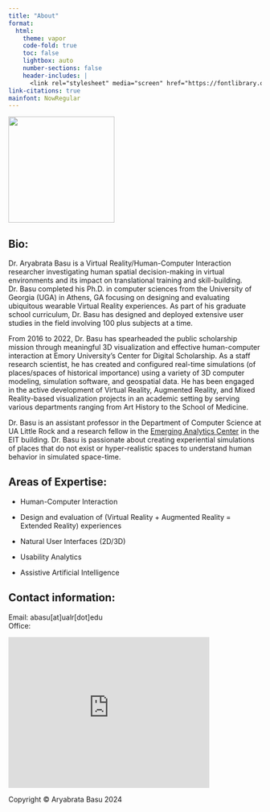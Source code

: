 ```yaml
---
title: "About"
format:
  html:
    theme: vapor
    code-fold: true
    toc: false
    lightbox: auto
    number-sections: false
    header-includes: |
      <link rel="stylesheet" media="screen" href="https://fontlibrary.org//face/now" type="text/css"/>
link-citations: true
mainfont: NowRegular
---
```


![](images/AryaBasu_UALR_croppped.jpg){width="211"}

## **Bio:**

Dr. Aryabrata Basu is a Virtual Reality/Human-Computer Interaction researcher investigating human spatial decision-making in virtual environments and its impact on translational training and skill-building. Dr. Basu completed his Ph.D. in computer sciences from the University of Georgia (UGA) in Athens, GA focusing on designing and evaluating ubiquitous wearable Virtual Reality experiences. As part of his graduate school curriculum, Dr. Basu has designed and deployed extensive user studies in the field involving 100 plus subjects at a time.

From 2016 to 2022, Dr. Basu has spearheaded the public scholarship mission through meaningful 3D visualization and effective human-computer interaction at Emory University’s Center for Digital Scholarship. As a staff research scientist, he has created and configured real-time simulations (of places/spaces of historical importance) using a variety of 3D computer modeling, simulation software, and geospatial data. He has been engaged in the active development of Virtual Reality, Augmented Reality, and Mixed Reality-based visualization projects in an academic setting by serving various departments ranging from Art History to the School of Medicine.

Dr. Basu is an assistant professor in the Department of Computer Science at UA Little Rock and a research fellow in the [Emerging Analytics Center](https://www.eac-ualr.org/) in the EIT building. Dr. Basu is passionate about creating experiential simulations of places that do not exist or hyper-realistic spaces to understand human behavior in simulated space-time.

## **Areas of Expertise:**

-   Human-Computer Interaction

-   Design and evaluation of (Virtual Reality + Augmented Reality = Extended Reality) experiences

-   Natural User Interfaces (2D/3D)

-   Usability Analytics

-   Assistive Artificial Intelligence

## Contact information:

Email: abasu\[at\]ualr\[dot\]edu\
Office:

<iframe src="https://www.google.com/maps/embed?pb=!1m18!1m12!1m3!1d3279.2014832084446!2d-92.34326692548025!3d34.72531538189373!2m3!1f0!2f0!3f0!3m2!1i1024!2i768!4f13.1!3m3!1m2!1s0x87d2a4f62c0aca29%3A0x429b3d27ebe977b1!2sEmerging%20Analytics%20Center%20-%20University%20of%20Arkansas%20at%20Little%20Rock!5e0!3m2!1sen!2sus!4v1710969122541!5m2!1sen!2sus" width="400" height="300" style="border:0;" allowfullscreen loading="lazy" referrerpolicy="no-referrer-when-downgrade">

</iframe>

::: footer
Copyright © Aryabrata Basu 2024
:::
